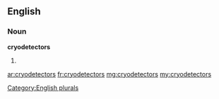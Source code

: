 ==English==

===Noun===
'''cryodetectors'''

# {{plural of|cryodetector}}

[[Category:English plurals]]

[[ar:cryodetectors]]
[[fr:cryodetectors]]
[[mg:cryodetectors]]
[[my:cryodetectors]]